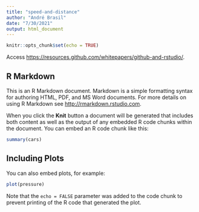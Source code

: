 ```yaml
---
title: "speed-and-distance"
author: "André Brasil"
date: "7/30/2021"
output: html_document
---
```


```r
knitr::opts_chunk$set(echo = TRUE)
```

Access <https://resources.github.com/whitepapers/github-and-rstudio/>.

## R Markdown

This is an R Markdown document. Markdown is a simple formatting syntax for authoring HTML, PDF, and MS Word documents. For more details on using R Markdown see <http://rmarkdown.rstudio.com>.

When you click the **Knit** button a document will be generated that includes both content as well as the output of any embedded R code chunks within the document. You can embed an R code chunk like this:

```r
summary(cars)
```

## Including Plots

You can also embed plots, for example:

```r
plot(pressure)
```

Note that the `echo = FALSE` parameter was added to the code chunk to prevent printing of the R code that generated the plot.
